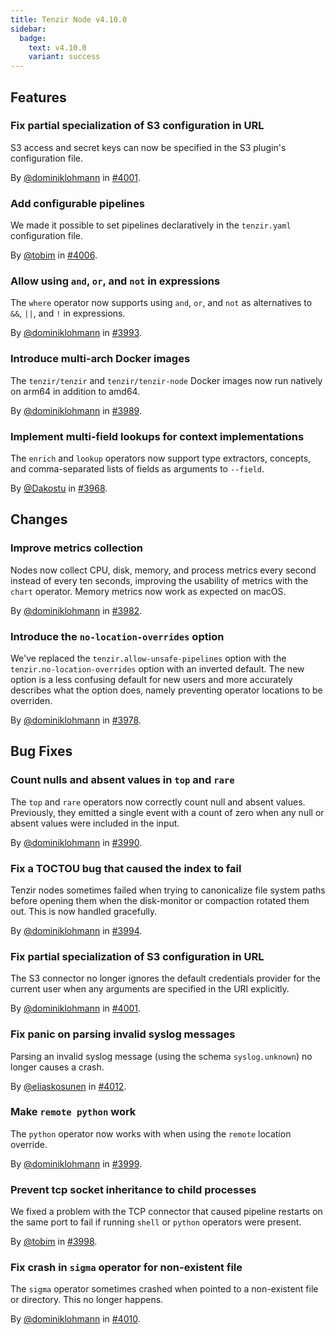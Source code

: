 ```yaml
---
title: Tenzir Node v4.10.0
sidebar:
  badge:
    text: v4.10.0
    variant: success
---
```


## Features

### Fix partial specialization of S3 configuration in URL

S3 access and secret keys can now be specified in the S3 plugin's configuration
file.

By [@dominiklohmann](https://github.com/dominiklohmann) in [#4001](https://github.com/tenzir/tenzir/pull/4001).

### Add configurable pipelines

We made it possible to set pipelines declaratively in the `tenzir.yaml`
configuration file.

By [@tobim](https://github.com/tobim) in [#4006](https://github.com/tenzir/tenzir/pull/4006).

### Allow using `and`, `or`, and `not` in expressions

The `where` operator now supports using `and`, `or`, and `not` as alternatives
to `&&`, `||`, and `!` in expressions.

By [@dominiklohmann](https://github.com/dominiklohmann) in [#3993](https://github.com/tenzir/tenzir/pull/3993).

### Introduce multi-arch Docker images

The `tenzir/tenzir` and `tenzir/tenzir-node` Docker images now run natively on
arm64 in addition to amd64.

By [@dominiklohmann](https://github.com/dominiklohmann) in [#3989](https://github.com/tenzir/tenzir/pull/3989).

### Implement multi-field lookups for context implementations

The `enrich` and `lookup` operators now support type extractors, concepts, and
comma-separated lists of fields as arguments to `--field`.

By [@Dakostu](https://github.com/Dakostu) in [#3968](https://github.com/tenzir/tenzir/pull/3968).

## Changes

### Improve metrics collection

Nodes now collect CPU, disk, memory, and process metrics every second instead of
every ten seconds, improving the usability of metrics with the `chart` operator.
Memory metrics now work as expected on macOS.

By [@dominiklohmann](https://github.com/dominiklohmann) in [#3982](https://github.com/tenzir/tenzir/pull/3982).

### Introduce the `no-location-overrides` option

We've replaced the `tenzir.allow-unsafe-pipelines` option with the
`tenzir.no-location-overrides` option with an inverted default. The new option
is a less confusing default for new users and more accurately describes what the
option does, namely preventing operator locations to be overriden.

By [@dominiklohmann](https://github.com/dominiklohmann) in [#3978](https://github.com/tenzir/tenzir/pull/3978).

## Bug Fixes

### Count nulls and absent values in `top` and `rare`

The `top` and `rare` operators now correctly count null and absent values.
Previously, they emitted a single event with a count of zero when any null or
absent values were included in the input.

By [@dominiklohmann](https://github.com/dominiklohmann) in [#3990](https://github.com/tenzir/tenzir/pull/3990).

### Fix a TOCTOU bug that caused the index to fail

Tenzir nodes sometimes failed when trying to canonicalize file system paths
before opening them when the disk-monitor or compaction rotated them out. This
is now handled gracefully.

By [@dominiklohmann](https://github.com/dominiklohmann) in [#3994](https://github.com/tenzir/tenzir/pull/3994).

### Fix partial specialization of S3 configuration in URL

The S3 connector no longer ignores the default credentials provider for the
current user when any arguments are specified in the URI explicitly.

By [@dominiklohmann](https://github.com/dominiklohmann) in [#4001](https://github.com/tenzir/tenzir/pull/4001).

### Fix panic on parsing invalid syslog messages

Parsing an invalid syslog message (using the schema `syslog.unknown`)
no longer causes a crash.

By [@eliaskosunen](https://github.com/eliaskosunen) in [#4012](https://github.com/tenzir/tenzir/pull/4012).

### Make `remote python` work

The `python` operator now works with when using the `remote` location override.

By [@dominiklohmann](https://github.com/dominiklohmann) in [#3999](https://github.com/tenzir/tenzir/pull/3999).

### Prevent tcp socket inheritance to child processes

We fixed a problem with the TCP connector that caused pipeline restarts on the
same port to fail if running `shell` or `python` operators were present.

By [@tobim](https://github.com/tobim) in [#3998](https://github.com/tenzir/tenzir/pull/3998).

### Fix crash in `sigma` operator for non-existent file

The `sigma` operator sometimes crashed when pointed to a non-existent file or
directory. This no longer happens.

By [@dominiklohmann](https://github.com/dominiklohmann) in [#4010](https://github.com/tenzir/tenzir/pull/4010).
